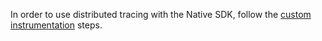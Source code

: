 In order to use distributed tracing with the Native SDK, follow the <a href="/platforms/dart/tracing/trace-propagation/custom-instrumentation/">custom instrumentation</a> steps.